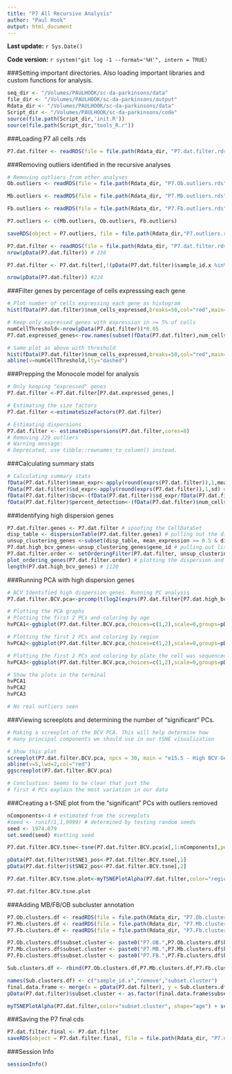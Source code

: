 ```yaml
---
title: "P7 All Recursive Analysis"
author: "Paul Hook"
output: html_document
---
```


**Last update:** `r Sys.Date()`

**Code version:** `r system("git log -1 --format='%H'", intern = TRUE)`

###Setting important directories. Also loading important libraries and custom functions for analysis.
```r
seq_dir <- "/Volumes/PAULHOOK/sc-da-parkinsons/data"
file_dir <- "/Volumes/PAULHOOK/sc-da-parkinsons/output"
Rdata_dir <- "/Volumes/PAULHOOK/sc-da-parkinsons/data"
Script_dir <- "/Volumes/PAULHOOK/sc-da-parkinsons/code"
source(file.path(Script_dir,'init.R'))
source(file.path(Script_dir,"tools_R.r"))
```

###Loading P7 all cells .rds
```r
P7.dat.filter <- readRDS(file = file.path(Rdata_dir, "P7.dat.filter.rds"))
```

###Removing outliers identified in the recursive analyses
```r
# Removing outliers from other analyses
Ob.outliers <- readRDS(file = file.path(Rdata_dir, "P7.Ob.outliers.rds"))

Mb.outliers <- readRDS(file = file.path(Rdata_dir, "P7.Mb.outliers.rds"))

Fb.outliers <- readRDS(file = file.path(Rdata_dir, "P7.Fb.outliers.rds"))

P7.outliers <- c(Mb.outliers, Ob.outliers, Fb.outliers)

saveRDS(object = P7.outliers, file = file.path(Rdata_dir,"P7.outliers.rds"))

P7.dat.filter <- readRDS(file = file.path(Rdata_dir, "P7.dat.filter.rds"))
nrow(pData(P7.dat.filter)) # 238

P7.dat.filter <- P7.dat.filter[,!(pData(P7.dat.filter)$sample_id.x %in% P7.outliers)]

nrow(pData(P7.dat.filter)) #224
```

###Filter genes by percentage of cells expresssing each gene
```r
# Plot number of cells expressing each gene as histogram
hist(fData(P7.dat.filter)$num_cells_expressed,breaks=50,col="red",main="Cells expressed per gene")

# Keep only expressed genes with expression in >= 5% of cells
numCellThreshold<-nrow(pData(P7.dat.filter))*0.05
P7.dat.expressed_genes<-row.names(subset(fData(P7.dat.filter),num_cells_expressed >= numCellThreshold))

# Same plot as above with threshold
hist(fData(P7.dat.filter)$num_cells_expressed,breaks=50,col="red",main="Cells expressed per gene - threshold")
abline(v=numCellThreshold,lty="dashed")
```

###Prepping the Monocole model for analysis
```r
# Only keeping "expressed" genes
P7.dat.filter <-P7.dat.filter[P7.dat.expressed_genes,]

# Estimating the size factors
P7.dat.filter <-estimateSizeFactors(P7.dat.filter)

# Estimating dispersions
P7.dat.filter <- estimateDispersions(P7.dat.filter,cores=8)
# Removing 229 outliers
# Warning message:
# Deprecated, use tibble::rownames_to_column() instead. 
```

###Calculating summary stats
```r
# Calculating summary stats
fData(P7.dat.filter)$mean_expr<-apply(round(exprs(P7.dat.filter)),1,mean) # mean expression
fData(P7.dat.filter)$sd_expr<-apply(round(exprs(P7.dat.filter)),1,sd) # sd expression
fData(P7.dat.filter)$bcv<-(fData(P7.dat.filter)$sd_expr/fData(P7.dat.filter)$mean_expr)**2 # calculating biological coefficient of variation
fData(P7.dat.filter)$percent_detection<-(fData(P7.dat.filter)$num_cells_expressed/dim(P7.dat.filter)[2])*100 # calculating % detection
```


###Identifying high dispersion genes
```r
P7.dat.filter.genes <- P7.dat.filter # spoofing the CellDataSet
disp_table <- dispersionTable(P7.dat.filter.genes) # pulling out the dispersion table
unsup_clustering_genes <-subset(disp_table, mean_expression >= 0.5 & dispersion_empirical >= 1.5 * dispersion_fit) # subsetting the data to pull out genes with expression above 0.5 and dispersion empirical > 2
P7.dat.high_bcv_genes<-unsup_clustering_genes$gene_id # pulling out list of genes
P7.dat.filter.order <- setOrderingFilter(P7.dat.filter, unsup_clustering_genes$gene_id)
plot_ordering_genes(P7.dat.filter.order) # plotting the dispersion and genes
length(P7.dat.high_bcv_genes) # 1120
```


###Running PCA with high dispersion genes
```r

# BCV Identified high dispersion genes. Running PC analysis
P7.dat.filter.BCV.pca<-prcomp(t(log2(exprs(P7.dat.filter[P7.dat.high_bcv_genes,])+1)),center=T,scale. = TRUE)

# Plotting the PCA graphs
# Plotting the first 2 PCs and coloring by age
hvPCA1<-ggbiplot(P7.dat.filter.BCV.pca,choices=c(1,2),scale=0,groups=pData(P7.dat.filter)$age,ellipse=T,var.axes=F) + scale_color_manual(values=c("darkgreen","red")) + monocle:::monocle_theme_opts()

# Plotting the first 2 PCs and coloring by region
hvPCA2<-ggbiplot(P7.dat.filter.BCV.pca,choices=c(1,2),scale=0,groups=pData(P7.dat.filter)$region,ellipse=T,var.axes=F) + scale_color_brewer(palette="Set1") + monocle:::monocle_theme_opts() + ggtitle("All P7 PCA")

# Plotting the first 2 PCs and coloring by plate the cell was sequenced from
hvPCA3<-ggbiplot(P7.dat.filter.BCV.pca,choices=c(1,2),scale=0,groups=pData(P7.dat.filter)$split_plate,ellipse=T,var.axes=F) + scale_color_brewer(palette="Set1") + monocle:::monocle_theme_opts()

# Show the plots in the terminal
hvPCA1
hvPCA2
hvPCA3

# No real outliers seen
```


###Viewing screeplots and determining the number of "significant" PCs.
```r
# Making a screeplot of the BCV PCA. This will help determine how 
# many principal components we should use in our tSNE visualization

# Show this plot
screeplot(P7.dat.filter.BCV.pca, npcs = 30, main = "e15.5 - High BCV Genes Screeplot")
abline(v=5,lwd=2,col="red")
ggscreeplot(P7.dat.filter.BCV.pca)

# Conclustion: Seems to be clear that just the 
# first 4 PCs explain the most variation in our data
```

###Creating a t-SNE plot from the "significant" PCs with outliers removed
```r
nComponents<-4 # estimated from the screeplots
#seed <- runif(1,1,9999) # determined by testing random seeds
seed <- 1974.079
set.seed(seed) #setting seed

P7.dat.filter.BCV.tsne<-tsne(P7.dat.filter.BCV.pca$x[,1:nComponents],perplexity=30,max_iter=3000,whiten = FALSE)

pData(P7.dat.filter)$tSNE1_pos<-P7.dat.filter.BCV.tsne[,1]
pData(P7.dat.filter)$tSNE2_pos<-P7.dat.filter.BCV.tsne[,2]

P7.dat.filter.BCV.tsne.plot<-myTSNEPlotAlpha(P7.dat.filter,color="region", shape="age") + scale_color_brewer(palette="Set1") + ggtitle("P7 - BCV tSNE Plot")

P7.dat.filter.BCV.tsne.plot
```

###Adding MB/FB/OB subcluster annotation
```r
P7.Ob.clusters.df <- readRDS(file = file.path(Rdata_dir, "P7.Ob.clusters.df.rds"))
P7.Mb.clusters.df <- readRDS(file = file.path(Rdata_dir, "P7.Mb.clusters.df.rds"))
P7.Fb.clusters.df <- readRDS(file = file.path(Rdata_dir, "P7.Fb.clusters.df.rds"))

P7.Ob.clusters.df$subset.cluster <- paste0("P7.OB.",P7.Ob.clusters.df$kmeans_tSNE_cluster)
P7.Mb.clusters.df$subset.cluster <- paste0("P7.MB.",P7.Mb.clusters.df$kmeans_tSNE_cluster)
P7.Fb.clusters.df$subset.cluster <- paste0("P7.FB.",P7.Fb.clusters.df$kmeans_tSNE_cluster)

Sub.clusters.df <- rbind(P7.Ob.clusters.df,P7.Mb.clusters.df,P7.Fb.clusters.df)

names(Sub.clusters.df) <- c("sample_id.x","remove","subset.cluster")
final.data.frame <- merge(x = pData(P7.dat.filter), y = Sub.clusters.df, by = "sample_id.x")
pData(P7.dat.filter)$subset.cluster <- as.factor(final.data.frame$subset.cluster)

myTSNEPlotAlpha(P7.dat.filter,color="subset.cluster", shape="age") + scale_color_brewer(palette="Set1") + ggtitle("P7 - BCV tSNE Plot")
```

###Saving the P7 final cds 
```r
P7.dat.filter.final <- P7.dat.filter
saveRDS(object = P7.dat.filter.final, file = file.path(Rdata_dir, "P7.dat.filter.final.Rds"))
```

###Session Info
```r
sessionInfo()
```

